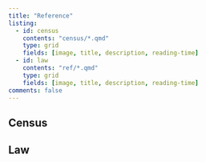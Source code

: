 ```yaml
---
title: "Reference"
listing: 
  - id: census
    contents: "census/*.qmd"
    type: grid
    fields: [image, title, description, reading-time]
  - id: law
    contents: "ref/*.qmd"
    type: grid
    fields: [image, title, description, reading-time]
comments: false
---
```


## Census

:::{#census}
:::

## Law

:::{#law}
:::

